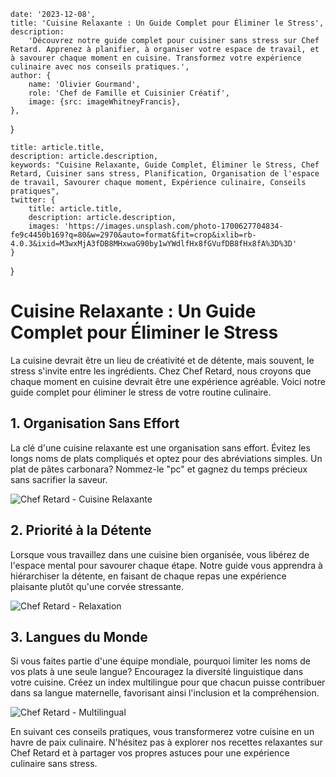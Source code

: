 
    date: '2023-12-08',
    title: 'Cuisine Relaxante : Un Guide Complet pour Éliminer le Stress',
    description:
        'Découvrez notre guide complet pour cuisiner sans stress sur Chef Retard. Apprenez à planifier, à organiser votre espace de travail, et à savourer chaque moment en cuisine. Transformez votre expérience culinaire avec nos conseils pratiques.',
    author: {
        name: 'Olivier Gourmand',
        role: 'Chef de Famille et Cuisinier Créatif',
        image: {src: imageWhitneyFrancis},
    },
}

    title: article.title,
    description: article.description,
    keywords: "Cuisine Relaxante, Guide Complet, Éliminer le Stress, Chef Retard, Cuisiner sans stress, Planification, Organisation de l'espace de travail, Savourer chaque moment, Expérience culinaire, Conseils pratiques",
    twitter: {
        title: article.title,
        description: article.description,
        images: 'https://images.unsplash.com/photo-1700627704834-fe9c4450b169?q=80&w=2970&auto=format&fit=crop&ixlib=rb-4.0.3&ixid=M3wxMjA3fDB8MHxwaG90by1wYWdlfHx8fGVufDB8fHx8fA%3D%3D'
    }
}

# Cuisine Relaxante : Un Guide Complet pour Éliminer le Stress

La cuisine devrait être un lieu de créativité et de détente, mais souvent, le stress s'invite entre les ingrédients. Chez Chef Retard, nous croyons que chaque moment en cuisine devrait être une expérience agréable. Voici notre guide complet pour éliminer le stress de votre routine culinaire.

## 1. Organisation Sans Effort

La clé d'une cuisine relaxante est une organisation sans effort. Évitez les longs noms de plats compliqués et optez pour des abréviations simples. Un plat de pâtes carbonara? Nommez-le "pc" et gagnez du temps précieux sans sacrifier la saveur.

![Chef Retard - Cuisine Relaxante](./chef-relaxing.jpg)

## 2. Priorité à la Détente

Lorsque vous travaillez dans une cuisine bien organisée, vous libérez de l'espace mental pour savourer chaque étape. Notre guide vous apprendra à hiérarchiser la détente, en faisant de chaque repas une expérience plaisante plutôt qu'une corvée stressante.

![Chef Retard - Relaxation](./kitchen-relaxation.jpg)

## 3. Langues du Monde

Si vous faites partie d'une équipe mondiale, pourquoi limiter les noms de vos plats à une seule langue? Encouragez la diversité linguistique dans votre cuisine. Créez un index multilingue pour que chacun puisse contribuer dans sa langue maternelle, favorisant ainsi l'inclusion et la compréhension.

![Chef Retard - Multilingual](./multilingual-kitchen.jpg)

En suivant ces conseils pratiques, vous transformerez votre cuisine en un havre de paix culinaire. N'hésitez pas à explorer nos recettes relaxantes sur Chef Retard et à partager vos propres astuces pour une expérience culinaire sans stress.